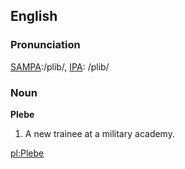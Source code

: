 ==English==
===Pronunciation===
[[Pronunciation guide|SAMPA]]:/plib/, [[Pronunciation guide|IPA]]: /plib/

===Noun===
'''Plebe'''
# A new trainee at a military academy.

[[pl:Plebe]]